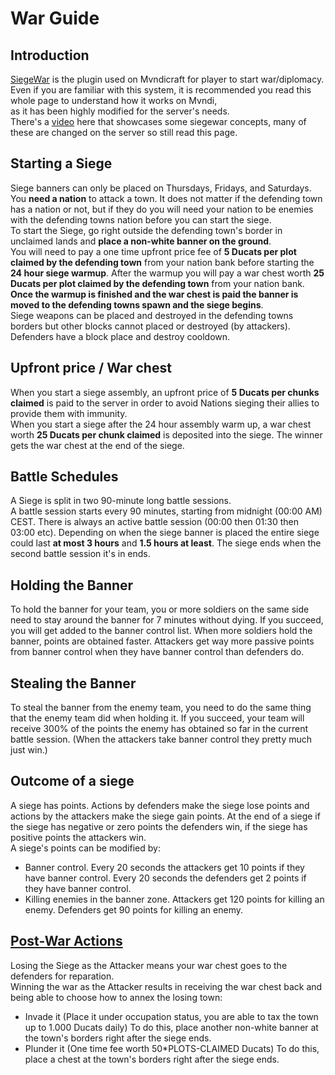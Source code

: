 # War Guide

## Introduction
[SiegeWar](https://github.com/TownyAdvanced/SiegeWar/wiki/Siege-War-User-Guide) is the plugin used on Mvndicraft for player to start war/diplomacy.<br/>
Even if you are familiar with this system, it is recommended you read this whole page to understand how it works on Mvndi,<br/>
as it has been highly modified for the server's needs.<br/>
There's a [video](https://www.youtube.com/watch?v=raiAhk2Ru5Y) here that showcases some siegewar concepts, many of these are changed on the server so still read this page.

## Starting a Siege
Siege banners can only be placed on Thursdays, Fridays, and Saturdays.<br/>
You **need a nation** to attack a town. It does not matter if the defending town has a nation or not, but if they do you will need your nation to be enemies with the defending towns nation before you can start the siege.<br/>
To start the Siege, go right outside the defending town's border in unclaimed lands and **place a non-white banner on the ground**. <br/>
You will need to pay a one time upfront price fee of **5 Ducats per plot claimed by the defending town** from your nation bank before starting the **24 hour siege warmup**. After the warmup you will pay a war chest worth **25 Ducats per plot claimed by the defending town** from your nation bank.<br/>
**Once the warmup is finished and the war chest is paid the banner is moved to the defending towns spawn and the siege begins**.<br/>
Siege weapons can be placed and destroyed in the defending towns borders but other blocks cannot placed or destroyed (by attackers). Defenders have a block place and destroy cooldown.

## Upfront price / War chest
When you start a siege assembly, an upfront price of **5 Ducats per chunks claimed** is paid to the server in order to avoid Nations sieging their allies to provide them with immunity. <br/>
When you start a siege after the 24 hour assembly warm up, a war chest worth **25 Ducats per chunk claimed** is deposited into the siege. The winner gets the war chest at the end of the siege. <br/>

## Battle Schedules
A Siege is split in two 90-minute long battle sessions. <br/>
A battle session starts every 90 minutes, starting from midnight (00:00 AM) CEST. There is always an active battle session (00:00 then 01:30 then 03:00 etc). Depending on when the siege banner is placed the entire siege could last **at most 3 hours** and **1.5 hours at least**. The siege ends when the second battle session it's in ends. 

## Holding the Banner
To hold the banner for your team, you or more soldiers on the same side need to stay around the banner for 7 minutes without dying. If you succeed, you will get added to the banner control list. When more soldiers hold the banner, points are obtained faster. Attackers get way more passive points from banner control when they have banner control than defenders do.

## Stealing the Banner
To steal the banner from the enemy team, you need to do the same thing that the enemy team did when holding it. If you succeed, your team will receive 300% of the points the enemy has obtained so far in the current battle session. (When the attackers take banner control they pretty much just win.)

## Outcome of a siege
A siege has points. Actions by defenders make the siege lose points and actions by the attackers make the siege gain points. At the end of a siege if the siege has negative or zero points the defenders win, if the siege has positive points the attackers win.<br/>
A siege's points can be modified by:
- Banner control. Every 20 seconds the attackers get 10 points if they have banner control.  Every 20 seconds the defenders get 2 points if they have banner control.
- Killing enemies in the banner zone. Attackers get 120 points for killing an enemy. Defenders get 90 points for killing an enemy.

## [Post-War Actions](https://github.com/TownyAdvanced/SiegeWar/wiki/Siege-War-User-Guide#trophy-win-siege)
Losing the Siege as the Attacker means your war chest goes to the defenders for reparation.<br/>
Winning the war as the Attacker results in receiving the war chest back and being able to choose how to annex the losing town:
- Invade it (Place it under occupation status, you are able to tax the town up to 1.000 Ducats daily)
 To do this, place another non-white banner at the town's borders right after the siege ends.
- Plunder it (One time fee worth 50*PLOTS-CLAIMED Ducats)
 To do this, place a chest at the town's borders right after the siege ends.
